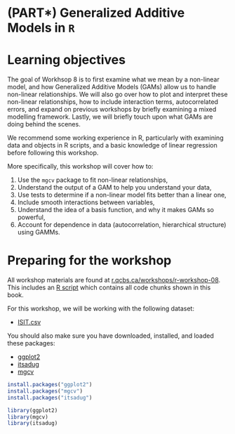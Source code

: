 # (PART\*) Generalized Additive Models in `R` {-}

# Learning objectives

The goal of Workhsop 8 is to first examine what
we mean by a non-linear model, and how Generalized Additive
Models (GAMs) allow us to handle non-linear relationships. We will also go
over how to plot and interpret these non-linear relationships, how to
include interaction terms, autocorrelated errors, and expand on previous
workshops by briefly examining a mixed modelling framework. Lastly, we
will briefly touch upon what GAMs are doing behind the scenes. 

We recommend some working experience in R, particularly with examining data and objects in R scripts, and a basic knowledge of linear regression before following this workshop.

More specifically, this workshop will cover how to:

1.  Use the `mgcv` package to fit non-linear relationships,
2.  Understand the output of a GAM to help you understand your data,
3.  Use tests to determine if a non-linear model fits better than a
    linear one,
4.  Include smooth interactions between variables,
5.  Understand the idea of a basis function, and why it makes GAMs so
    powerful,
6.  Account for dependence in data (autocorrelation, hierarchical
    structure) using GAMMs.


# Preparing for the workshop

All workshop materials are found at [r.qcbs.ca/workshops/r-workshop-08](https://r.qcbs.ca/workshops/r-workshop-08/). This includes an [R script](https://r.qcbs.ca/workshop08/book-en/workshop08-script-en.R) which contains all code chunks shown in this book.

For this workshop, we will be working with the following dataset:

* [ISIT.csv](https://r.qcbs.ca/workshop08/pres-en/data/ISIT.csv) 

You should also make sure you have downloaded, installed, and loaded these packages:

* [ggplot2](https://cran.r-project.org/package=ggplot2)
* [itsadug](https://cran.r-project.org/package=itsadug)
* [mgcv](https://cran.r-project.org/package=mgcv)

```r
install.packages("ggplot2")
install.packages("mgcv")
install.packages("itsadug")

library(ggplot2)
library(mgcv)
library(itsadug)
```

